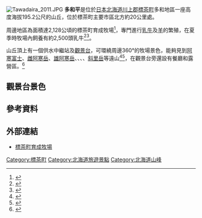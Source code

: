 {{coord|43|26|14|N|144|35|19|E|type:landmark_region:JP|display=title}}
[[File:Tawadaira_2011.JPG|thumb]]
'''多和平'''是位於[[日本|日本]][[北海道|北海道]][[川上郡|川上郡]][[標茶町|標茶町]]多和地區一座高度海拔195.2公尺的山丘，位於標茶町主要市區北方約20公里處。

周邊地區為面積達2,128公頃的標茶町育成牧場<ref>{{Cite web| url=http://www.sip.or.jp/~tawa360/sisetu.html| title=標茶町育成牧場的設施| publisher=標茶町育成牧場| accessdate=2016-02-08| language=ja| deadurl=yes| archiveurl=https://web.archive.org/web/20160331211659/http://www.sip.or.jp/~tawa360/sisetu.html| archivedate=2016-03-31}}</ref>，專門進行[[乳牛|乳牛]]及[[羊|羊]]的繁殖，在夏季時牧場內飼養有約2,500頭乳牛<ref>{{Cite web| url=http://www.sip.or.jp/~tawa360/gaiyou.html| title=標茶町育成牧場的概要| publisher=標茶町育成牧場| accessdate=2016-02-08| language=ja| deadurl=yes| archiveurl=https://web.archive.org/web/20160403131453/http://www.sip.or.jp/~tawa360/gaiyou.html| archivedate=2016-04-03}}</ref><ref>{{Cite web| url=http://www.sip.or.jp/~tawa360/date.html| title=標茶町育成牧場的資料| publisher=標茶町育成牧場| accessdate=2016-02-08| language=ja| deadurl=yes| archiveurl=https://web.archive.org/web/20160401015006/http://www.sip.or.jp/~tawa360/date.html| archivedate=2016-04-01}}</ref>。

山丘頂上有一個供水中繼站及[[觀景台|觀景台]]，可環繞周邊360°的牧場景色，能夠見到[[阿寒富士|阿寒富士]]、[[雌阿寒岳|雌阿寒岳]]、[[雄阿寒岳|雄阿寒岳]]、{{tsl|ja|藻琴山}}、{{tsl|ja|摩周岳}}、{{tsl|ja|西別岳}}、[[斜里岳|斜里岳]]等遠山<ref>{{Cite web| url=http://www.sip.or.jp/~tawa360/panorama.html| title=多和平首頁全景照片| publisher=標茶町育成牧場| accessdate=2016-02-08| language=ja| archive-date=2016-02-22| archive-url=https://web.archive.org/web/20160222105923/http://www.sip.or.jp/%7Etawa360/panorama.html| dead-url=no}}</ref><ref>{{Cite web| url=http://www.sip.or.jp/~kankou/spot/spot-tawa.html| title=多和平景點| publisher=標茶町觀光協會| accessdate=2016-02-08| language=ja| archive-date=2018-10-03| archive-url=https://web.archive.org/web/20181003231821/http://www.sip.or.jp/~kankou/spot/spot-tawa.html| dead-url=no}}</ref>，在觀景台旁還設有餐廳和露營區。<ref>{{Cite web| url=http://www.bfh.jp/tw/theme/theme_searchdetail/11090117301/| title=多和平展望台| work=北海道情報入口網站 BEST! from北海道| publisher=JTB北海道 株式會社| accessdate=2016-02-08| language=ja}}{{dead link|date=2017年12月 |bot=InternetArchiveBot |fix-attempted=yes }}</ref>

== 觀景台景色 ==
{{wide image|TawadairaS.JPG|1000px|東－西}}
{{wide image|TawadairaN.JPG|1000px|西－東}}

== 參考資料==
{{reflist|2}}

== 外部連結 ==
{{Commonscat|Tawadaira}}
* {{Ja}} [http://www.sip.or.jp/~tawa360/ 標茶町育成牧場]{{Wayback|url=http://www.sip.or.jp/~tawa360/ |date=20160125013029 }}

{{DEFAULTSORT:Tawadaira}}
[[Category:標茶町|Category:標茶町]]
[[Category:北海道旅遊景點|Category:北海道旅遊景點]]
[[Category:北海道山峰|Category:北海道山峰]]